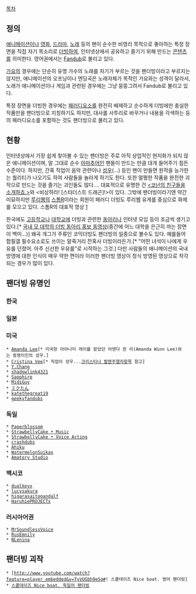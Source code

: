 [[목차]]
== 정의 ==
[[애니메이션]]이나 [[영화]], [[드라마]], [[노래]] 등의 팬이 순수한 비영리 목적으로 좋아하는 특정 장면을 직접 자기 목소리로 [[더빙]]하여, 인터넷상에서 공유하고 즐기기 위해 만드는 [[콘텐츠]]를 의미한다. 영어권에서는 [http://en.wikipedia.org/wiki/Fan_Dub Fandub]로 불리고 있다.

[[가요]]의 경우에는 단순히 유명 가수의 노래를 자기가 부르는 것을 팬더빙이라고 부르지는 않지만, 애니메이션의 오프닝이나 엔딩곡은 노래자체가 목적인 가요와는 성격이 달라서, 노래가 애니메이션이나 게임과 관련된 경우에는 그냥 뭉뚱그려서 Fandub로 불리고 있다.

특정 장면을 더빙한 경우에는 [[패러디]]요소를 완전히 배제하고 순수하게 더빙에만 충실한 작품만을 팬더빙으로 지칭하기도 하지만, 대사를 사투리로 바꾸거나 내용을 각색하는 등의 패러디요소를 포함하는 것도 팬더빙으로 불리고 있다.
== 현황 ==
인터넷상에서 가장 쉽게 찾아볼 수 있는 팬더빙은 주로 아직 상업적인 현지화가 되지 않은 애니메이션이며, 말 그대로 순수 [[아마추어]]인 팬들이 만드는 만큼 대개 들어주기 힘든 수준이다. 하지만, 간혹 직업이 음악 관련이나 [[성우]](...) 등인 팬이 만들면 원작을 능가한는 퀄리티가 나오기도 하여 사람들을 놀라게 하기도 한다. 또한 멀쩡한 작품을 완전한 괴작으로 만드는 것을 즐기는 괴인들도 많다.... 대표적으로 유명한 건 [http://www.youtube.com/watch?v=_6Fr_xDglqI <코난의 친구들을 소개하죠.>]와 <비상하라! [스타더스트 드래곤]!>이 있다. 그밖에 팬더빙이라기엔 약간 미묘하지만 [[루리웹]]의 [http://mypi.ruliweb.daum.net/mypi.htm?id=ayfvzqh_da 스톰R]이라는 회원이 패러디 더빙도 루리웹 유게를 중심으로 화제를 모으고 있다. 스톰R의 대표적 영상 [http://mypi.ruliweb.daum.net/mypi.htm?id=ayfvzqh_da&ncate=1]

한국에도 [[고등학교]]나 [[대학교]]에 더빙과 관련한 [[동아리]]나 인터넷 모임 등이 조금씩 생기고 있다.[* [http://youtu.be/ELt9K2n0228 국내 모 대학의 더빙 동아리 홍보 동영상](중간에 어느 대학을 은근히 까는 장면이 백미...)] 왜곡 개그가 주류인 코믹더빙도 팬더빙의 일종으로 볼수도 있다. 예를들어 합필갤 필수요소로도 쓰이는 말죽거리 잔혹사 더빙이라든가.[* "어떤 녀석이 나에게 우유를 던졌어. 아주 신선한 우유를"로 시작하는 그것.] 다만 사람들의 애니메이션의 국내 방영에 대한 인식이 매우 약한 편이라 이러한 팬더빙 영상이 정식 방영된 영상으로 착각되는 경우가 많이 있다.
== 팬더빙 유명인 ==
=== 한국 ===

=== 일본 ===
=== 미국 ===
 * [http://www.youtube.com/user/LeeandLie?feature=watch Amanda Lee][* 미국판 아야나미 레이를 맡았던 어맨다 윈 리(Amanda Winn Lee)와는 동명이인의 성우.]
 * [http://www.youtube.com/user/ValliereVee Cristina Vee][* 직업이 성우...[[크리스티나 발렌주엘라]]항목 참고]
 * [http://www.youtube.com/user/YChangVAA Y.Chang]
 * [http://www.youtube.com/user/shadowlink4321 shadowlink4321]
 * [http://www.youtube.com/user/StrawberryCreme26?feature=watch Sapphire] 
 * [http://www.youtube.com/user/MidiGuyFDdp21 MidiGuy]
 * [http://www.youtube.com/user/itsMikutan ミクたん]
 * [http://www.youtube.com/user/katethegreat19 katethegreat19]
 * [http://www.youtube.com/user/geekyfandubs geekyfandubs]
=== 독일 ===
 * [http://www.youtube.com/user/Paperblossom Paperblossom]
 * [http://www.youtube.com/user/StrawbelIyCake StrawbellyCake • Music]
 * [http://www.youtube.com/strawbellyva StrawbellyCake • Voice Acting]
 * [http://www.youtube.com/user/crashdubs crashdubs]
 * [http://www.youtube.com/user/Ahiku Ahiku]
 * [http://www.youtube.com/user/WatermelonSuikax WatermelonSuikax]
 * [http://www.youtube.com/user/AmatoryStudio Amatory Studio]
=== 맥시코 ===
 * [http://www.youtube.com/user/dualkeyx dualkeyx]
 * [http://www.youtube.com/user/lucysakura lucysakura]
 * [http://www.youtube.com/user/higarasaitogandalf higarasaitogandalf]
 * [http://www.youtube.com/user/HaruhiePROJECTx HaruhiePROJECTx]
=== 러시아어권 ===
 * [http://www.youtube.com/user/MrSoundlessVoice MrSoundlessVoice]
 * [http://www.youtube.com/user/RusEmnily RusEmnily]
 * [http://www.youtube.com/user/NLenina/featured NLenina]
== 팬더빙 괴작 ==
 * [http://www.youtube.com/watch?feature=player_embedded&v=TyVUGbh9eSg#! 스쿨데이즈 Nice boat. 영어 팬더빙]
 * [http://www.youtube.com/watch?v=Y-XqBCDTtqg&list=PL8AFB9E14A28935E9&index=39&feature=plpp_video 스쿨데이즈 Nice boat. 독일어 팬더빙]

